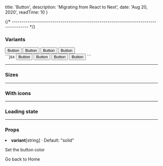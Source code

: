 

  title: 'Button',
  description: 'Migrating from React to Next',
  date: 'Aug 20, 2020',
  readTime: 10
}



{/* -------------------------------------------------------------------------------------- */}

### Variants

<div>
<Button variant="solid">Button</Button>
<Button variant="light">Button</Button>
<Button variant="outline">Button</Button>
<Button variant="ghost">Button</Button>
</div>
```jsx
<Button variant="solid">Button</Button>
<Button variant="light">Button</Button>
<Button variant="outline">Button</Button>
<Button variant="ghost">Button</Button>
```

---
### Sizes
---
### With icons
---
### Loading state
---
### Props
<div className="flex flex-col">
<li className="flex flex-wrap mt-4">
  <b className="mr-2">variant</b><span className="text-teal-500">[string]</span>
  <span className="mx-2">·</span>
  <span className="text-neutral-500">Default: <span className="ml-1 font-medium text-orange-500"></span>"solid"</span>
</li>
<p className="whitespace-normal text-neutral-500">Set the button color</p>
</div>


<Link href="/" >
   <a>Go back to Home</a>
</Link>

